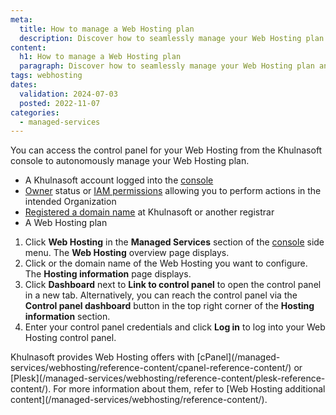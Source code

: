 ```yaml
---
meta:
  title: How to manage a Web Hosting plan
  description: Discover how to seamlessly manage your Web Hosting plan and access the cPanel or Plesk control panel directly from the Khulnasoft console.
content:
  h1: How to manage a Web Hosting plan
  paragraph: Discover how to seamlessly manage your Web Hosting plan and access the cPanel or Plesk control panel directly from the Khulnasoft console.
tags: webhosting
dates:
  validation: 2024-07-03
  posted: 2022-11-07
categories:
  - managed-services
---
```


You can access the control panel for your Web Hosting from the Khulnasoft console to autonomously manage your Web Hosting plan.

<Macro id="requirements" />

- A Khulnasoft account logged into the [console](https://console.khulnasoft.com)
- [Owner](/identity-and-access-management/iam/concepts/#owner) status or [IAM permissions](/identity-and-access-management/iam/concepts/#permission) allowing you to perform actions in the intended Organization
- [Registered a domain name](/network/domains-and-dns/how-to/register-internal-domain/) at Khulnasoft or another registrar
- A Web Hosting plan

1. Click **Web Hosting** in the **Managed Services** section of the [console](https://console.khulnasoft.com/) side menu. The **Web Hosting** overview page displays.
2. Click <Icon name="seeMore" /> or the domain name of the Web Hosting you want to configure. The **Hosting information** page displays.
3. Click **Dashboard** next to **Link to control panel** to open the control panel in a new tab.
    <Lightbox src="khulnasoft-webhosting-cp-dashboard.webp" alt="" />
    <Message type="tip">
        Alternatively, you can reach the control panel via the **Control panel dashboard** button in the top right corner of the **Hosting information** section.
    </Message>
4. Enter your control panel credentials and click **Log in** to log into your Web Hosting control panel.

<Message type="tip">
    Khulnasoft provides Web Hosting offers with [cPanel](/managed-services/webhosting/reference-content/cpanel-reference-content/) or [Plesk](/managed-services/webhosting/reference-content/plesk-reference-content/).
    For more information about them, refer to [Web Hosting additional content](/managed-services/webhosting/reference-content/).
</Message>



